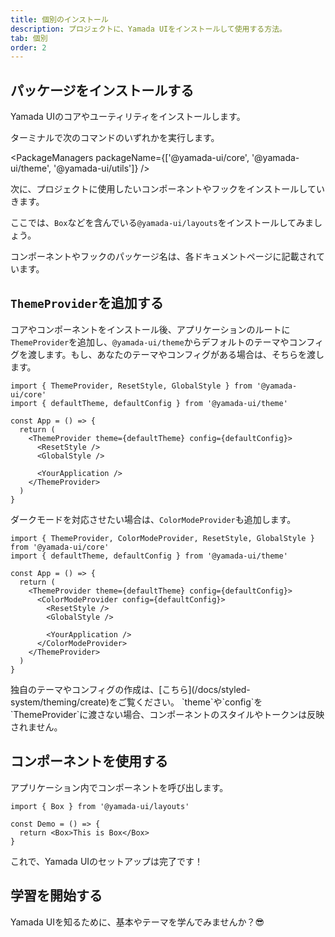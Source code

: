 ```yaml
---
title: 個別のインストール
description: プロジェクトに、Yamada UIをインストールして使用する方法。
tab: 個別
order: 2
---
```


## パッケージをインストールする

Yamada UIのコアやユーティリティをインストールします。

ターミナルで次のコマンドのいずれかを実行します。

<PackageManagers packageName={['@yamada-ui/core', '@yamada-ui/theme', '@yamada-ui/utils']} />

次に、プロジェクトに使用したいコンポーネントやフックをインストールしていきます。

ここでは、`Box`などを含んでいる`@yamada-ui/layouts`をインストールしてみましょう。

<PackageManagers packageName='@yamada-ui/layouts' />

<Alert status='info'>
  <AlertIcon />
  コンポーネントやフックのパッケージ名は、各ドキュメントページに記載されています。
</Alert>

## `ThemeProvider`を追加する

コアやコンポーネントをインストール後、アプリケーションのルートに`ThemeProvider`を追加し、`@yamada-ui/theme`からデフォルトのテーマやコンフィグを渡します。もし、あなたのテーマやコンフィグがある場合は、そちらを渡します。

```tsx live=false
import { ThemeProvider, ResetStyle, GlobalStyle } from '@yamada-ui/core'
import { defaultTheme, defaultConfig } from '@yamada-ui/theme'

const App = () => {
  return (
    <ThemeProvider theme={defaultTheme} config={defaultConfig}>
      <ResetStyle />
      <GlobalStyle />

      <YourApplication />
    </ThemeProvider>
  )
}
```

ダークモードを対応させたい場合は、`ColorModeProvider`も追加します。

```tsx live=false
import { ThemeProvider, ColorModeProvider, ResetStyle, GlobalStyle } from '@yamada-ui/core'
import { defaultTheme, defaultConfig } from '@yamada-ui/theme'

const App = () => {
  return (
    <ThemeProvider theme={defaultTheme} config={defaultConfig}>
      <ColorModeProvider config={defaultConfig}>
        <ResetStyle />
        <GlobalStyle />

        <YourApplication />
      </ColorModeProvider>
    </ThemeProvider>
  )
}
```

<Alert status='info'>
  <AlertIcon />
  独自のテーマやコンフィグの作成は、[こちら](/docs/styled-system/theming/create)をご覧ください。
</Alert>

<Alert status='warning'>
  <AlertIcon />
  `theme`や`config`を`ThemeProvider`に渡さない場合、コンポーネントのスタイルやトークンは反映されません。
</Alert>

## コンポーネントを使用する

アプリケーション内でコンポーネントを呼び出します。

```tsx live=false
import { Box } from '@yamada-ui/layouts'

const Demo = () => {
  return <Box>This is Box</Box>
}
```

これで、Yamada UIのセットアップは完了です！

## 学習を開始する

Yamada UIを知るために、基本やテーマを学んでみませんか？😎

<CardContainer>
  <LinkCard href='/docs/getting-started/basics' />
  <LinkCard
    href='/docs/styled-system/theming'
    title='テーマについて学ぶ'
    description='Yamada UIのデフォルトのテーマを知り、色・フォント・その他のテーマの値を作成・変更する方法を学ぶ。'
  />
  <LinkCard
    href='/docs/components'
    title='コンポーネントを探索する'
    description='Yamada UIは、100以上の柔軟性が高いコンポーネントを提供しています。すべてのコンポーネントは、アニメーション・ダークモードをサポートしています。'
  />
  <LinkCard
    href='https://github.com/hirotomoyamada/yamada-ui'
    title='ソースコードを探索する'
    description='Yamada UIのパッケージ・ドキュメントサイトはオープンソースです。Yamada UIを気に入ったら、スターを付けてください。'
  />
</CardContainer>

